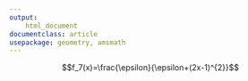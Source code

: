 ```yaml
---
output: 
    html_document
documentclass: article
usepackage: geometry, amsmath
---
```


$$f_7(x)=\frac{\epsilon}{\epsilon+(2x-1)^{2}}$$
